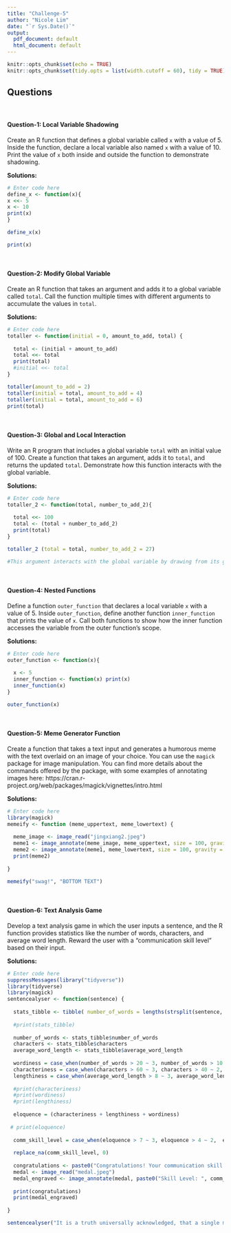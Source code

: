 ```yaml
---
title: "Challenge-5"
author: "Nicole Lim"
date: "`r Sys.Date()`"
output:
  pdf_document: default
  html_document: default
---
```


```r
knitr::opts_chunk$set(echo = TRUE)
knitr::opts_chunk$set(tidy.opts = list(width.cutoff = 60), tidy = TRUE)
```

## Questions
<br>

#### Question-1: Local Variable Shadowing 

Create an R function that defines a global variable called `x` with a value of 5. Inside the function, declare a local variable also named `x` with a value of 10. Print the value of `x` both inside and outside the function to demonstrate shadowing.

**Solutions:**

```r
# Enter code here
define_x <- function(x){
x <<- 5
x <- 10
print(x)
}

define_x(x)

print(x)

```
<br>

#### Question-2: Modify Global Variable

Create an R function that takes an argument and adds it to a global variable called `total`. Call the function multiple times with different arguments to accumulate the values in `total`.

**Solutions:**

```r
# Enter code here
totaller <- function(initial = 0, amount_to_add, total) {
  
  total <- (initial + amount_to_add)
  total <<- total
  print(total)
  #initial <<- total
}

totaller(amount_to_add = 2)
totaller(initial = total, amount_to_add = 4)
totaller(initial = total, amount_to_add = 6)
print(total)
```
<br>

#### Question-3: Global and Local Interaction 

Write an R program that includes a global variable `total` with an initial value of 100. Create a function that takes an argument, adds it to `total`, and returns the updated `total`. Demonstrate how this function interacts with the global variable.

**Solutions:**

```r
# Enter code here
totaller_2 <- function(total, number_to_add_2){
  
  total <<- 100
  total <- (total + number_to_add_2)
  print(total)
}

totaller_2 (total = total, number_to_add_2 = 27)

#This argument interacts with the global variable by drawing from its global value in the execution of the function.
```
<br>

#### Question-4: Nested Functions

Define a function `outer_function` that declares a local variable `x` with a value of 5. Inside `outer_function`, define another function `inner_function` that prints the value of `x`. Call both functions to show how the inner function accesses the variable from the outer function's scope.

**Solutions:**

```r
# Enter code here
outer_function <- function(x){
  
  x <- 5
  inner_function <- function(x) print(x)
  inner_function(x)
}

outer_function(x)

```
<br>

#### Question-5: Meme Generator Function

Create a function that takes a text input and generates a humorous meme with the text overlaid on an image of your choice. You can use the `magick` package for image manipulation. You can find more details about the commands offered by the package, with some examples of annotating images here: https://cran.r-project.org/web/packages/magick/vignettes/intro.html

**Solutions:**

```r
# Enter code here
library(magick)
memeify <- function (meme_uppertext, meme_lowertext) {
  
  meme_image <- image_read("jingxiang2.jpeg")
  meme1 <- image_annotate(meme_image, meme_uppertext, size = 100, gravity = "north", color = "white", strokecolor = "black")
  meme2 <- image_annotate(meme1, meme_lowertext, size = 100, gravity = "south", color = "white", strokecolor = "black")
  print(meme2)
  
}

memeify("swag!", "BOTTOM TEXT")
```
<br>

#### Question-6: Text Analysis Game  

Develop a text analysis game in which the user inputs a sentence, and the R function provides statistics like the number of words, characters, and average word length. Reward the user with a "communication skill level" based on their input.

**Solutions:**

```r
# Enter code here
suppressMessages(library("tidyverse"))
library(tidyverse)
library(magick)
sentencealyser <- function(sentence) {
  
  stats_tibble <- tibble( number_of_words = lengths(strsplit(sentence, " ")), characters = nchar(sentence), average_word_length = characters/number_of_words)
  
  #print(stats_tibble)
  
  number_of_words <- stats_tibble$number_of_words
  characters <- stats_tibble$characters
  average_word_length <- stats_tibble$average_word_length
  
  wordiness = case_when(number_of_words > 20 ~ 3, number_of_words > 10 ~ 2, number_of_words > 5 ~ 1, number_of_words < 5 ~ 0)
  characteriness = case_when(characters > 60 ~ 3, characters > 40 ~ 2, characters > 20 ~ 1, characters < 20 ~ 0)
  lengthiness = case_when(average_word_length > 8 ~ 3, average_word_length > 6 ~ 2, average_word_length > 4 ~ 1, average_word_length < 4 ~ 0)
  
  #print(characteriness)
  #print(wordiness)
  #print(lengthiness)
  
  eloquence = (characteriness + lengthiness + wordiness)
  
 # print(eloquence)
  
  comm_skill_level = case_when(eloquence > 7 ~ 3, eloquence > 4 ~ 2,  eloquence > 1  ~ 1, eloquence < 1  ~ 0, )
  
  replace_na(comm_skill_level, 0)
  
  congratulations <- paste0("Congratulations! Your communication skill level score is ", comm_skill_level, " out of 3!")
  medal <- image_read("medal.jpeg")
  medal_engraved <- image_annotate(medal, paste0("Skill Level: ", comm_skill_level), size = 30, gravity = "center", color = "black", location = "+0+50")
  
  print(congratulations)
  print(medal_engraved)
  
}

sentencealyser("It is a truth universally acknowledged, that a single man in possession of a good fortune, must be in want of a wife.")
```
<br>